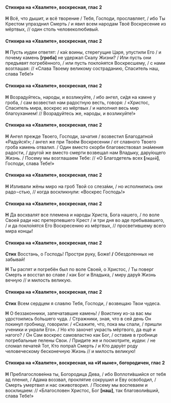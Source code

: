 #### Стихира на «Хвалите», воскресная, глас 2

**Н** Всё, что дышит, и всё творение / Тебя, Господи, прославляет, / ибо Ты Крестом упразднил Смерть / и явил всем народам Твоё Воскресение из мёртвых, // один столь человеколюбивый.

#### Стихира на «Хвалите», воскресная, глас 2

**Н** Пусть иудеи ответят: / ка́к воины, стерегущие Царя, упустили Его / и почему камень **[**гроба**]** не удержал Скалу Жизни? / Или пусть они предъявят погребённого, / или пусть покло́нятся Воскресшему, / с нами возглашая: // «Слава Твоему великому состраданию, Спаситель наш, слава Тебе!»

#### Стихира на «Хвалите», воскресная, глас 2

**Н** Возрадуйтесь, народы, и возликуйте, / ибо ангел, си́дя на камне у гроба, / сам возвестил нам радостную весть, говоря: / «Христос, Спаситель мира, воскрес из мёртвых / и наполнил весь мир благоуханием! // Возрадуйтесь же, народы, и возликуйте!»

#### Стихира на «Хвалите», воскресная, глас 2

**Н** Ангел прежде Твоего, Господи, зачатия / возвестил Благодатной «Радуйся!»; / ангел же при Твоём Воскресении / от славного Твоего гроба камень отвалил. / Один вместо скорби благовествовал зна́мения радости, / другой же вместо смерти возвещал нам Владыку, дару́ющего Жизнь. / Посему мы возглашаем Тебе: // «О Благодетель всех **[**`людей`**]**, Господи, слава Тебе!»

#### Стихира на «Хвалите», воскресная, глас 2

**Н** Изливали жёны миро на гроб Твой со слеза́ми, / но исполнились они радо¬стью, // когда воскликнули: «Воскрес Господь!»

#### Стихира на «Хвалите», воскресная, глас 2

**Н** Да восхвалят все племена и народы Христа, Бога нашего, / по воле Своей ради нас претерпевшего Крест / и три дня во аде пребывавшего, / и да покло́нятся Его Воскресению из мёртвых, // просветившему всего мира концы!

#### Стихира на «Хвалите», воскресная, глас 2

**Стих** Восстань, о Господь! Простри руку, Боже! **/** Обездоленных не забывай!

**Н** Ты распят и погребён был по воле Своей, о Христос, / Ты поверг Смерть и восстал во славе / как Бог и Владыка, / миру дару́я Жизнь вечную // и милость великую.

#### Стихира на «Хвалите», воскресная, глас 2

**Стих** Всем сердцем я славлю Тебя, Господи, / возвещаю Твои чудеса.

**Н** О беззаконники, запечатавшие камень! / Воистину из-за вас мы удостоились бо́льшего чуда. / Стражники, зная, что в сей день Он покинул гробницу, говорили: / «Скажите, что, пока мы спали, / пришли ученики и украли Его». / Но кто захочет украсть мёртвого, да ещё и нагого? / Он Сам воскрес самовластно как Бог, / оставив в гробнице погребальные пелены Свои. / Придите же и посмотрите, иудеи: / не сломал печатей Тот, Кто попра́л Смерть / и Кто дару́ет роду человеческому бесконечную Жизнь // и милость великую!

#### Стихира на «Хвалите», воскресная, на «И ныне», богородичен, глас 2

**Н** Преблагослове́нна ты, Богородица Дева, / ибо Воплоти́вшийся от тебя ад пленил, / Адама воззвал, проклятие сокрушил и Еву освободил, / Смерть умертвил и нас оживотворил. / Посему мы воспеваем и восклицаем: // «Благословен Христос, Бог **[**наш**]**, так благоволи́вший, слава Тебе!»
